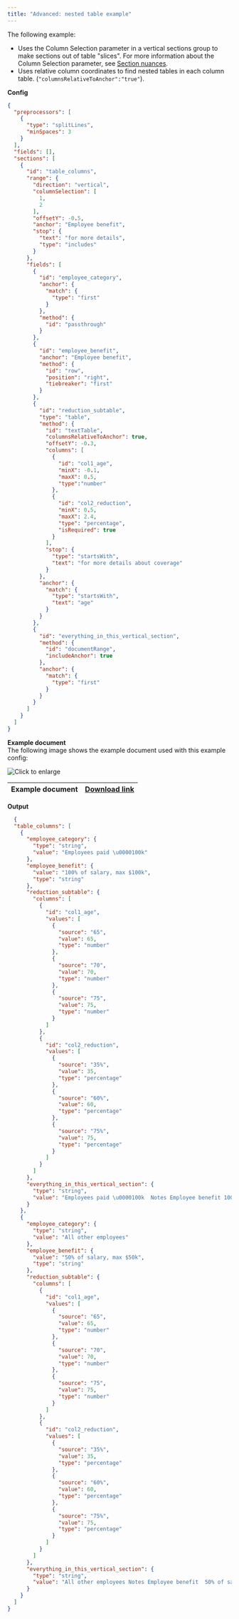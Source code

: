 ```yaml
---
title: "Advanced: nested table example"
---
```


The following example:

* Uses the Column Selection parameter in a vertical sections group to make sections out of table "slices". For more information about the Column Selection parameter, see [Section nuances](/senseml-reference/concepts/section-nuances#column-selection).
* Uses relative column coordinates to find nested tables in each column table. (`"columnsRelativeToAnchor":"true"`).

**Config**

```json
{
  "preprocessors": [
    {
      "type": "splitLines",
      "minSpaces": 3
    }
  ],
  "fields": [],
  "sections": [
    {
      "id": "table_columns",
      "range": {
        "direction": "vertical",
        "columnSelection": [
          1,
          2
        ],
        "offsetY": -0.5,
        "anchor": "Employee benefit",
        "stop": {
          "text": "for more details",
          "type": "includes"
        }
      },
      "fields": [
        {
          "id": "employee_category",
          "anchor": {
            "match": {
              "type": "first"
            }
          },
          "method": {
            "id": "passthrough"
          }
        },
        {
          "id": "employee_benefit",
          "anchor": "Employee benefit",
          "method": {
            "id": "row",
            "position": "right",
            "tiebreaker": "first"
          }
        },
        {
          "id": "reduction_subtable",
          "type": "table",
          "method": {
            "id": "textTable",
            "columnsRelativeToAnchor": true,
            "offsetY": -0.3,
            "columns": [
              {
                "id": "col1_age",
                "minX": -0.1,
                "maxX": 0.5,
                "type":"number"
              },
              {
                "id": "col2_reduction",
                "minX": 0.5,
                "maxX": 2.4,
                "type": "percentage",
                "isRequired": true
              }
            ],
            "stop": {
              "type": "startsWith",
              "text": "for more details about coverage"
            }
          },
          "anchor": {
            "match": {
              "type": "startsWith",
              "text": "age"
            }
          }
        },
        {
          "id": "everything_in_this_vertical_section",
          "method": {
            "id": "documentRange",
            "includeAnchor": true
          },
          "anchor": {
            "match": {
              "type": "first"
            }
          }
        }
      ]
    }
  ]
}
```
**Example document**  
The following image shows the example document used with this example config:

![Click to enlarge](/assets/v0/images/screenshots/vertical_sections_table_in_table.png)

| Example document | [Download link](https://raw.githubusercontent.com/sensible-hq/sensible-docs/main/readme-sync/assets/v0/pdfs/vertical%5Fsection%5Ftable%5Fin%5Ftable.pdf) |
| ---------------- | -------------------------------------------------------------------------------------------------------------------------------------------------------- |

**Output**



```JSON JSON
  {
  "table_columns": [
    {
      "employee_category": {
        "type": "string",
        "value": "Employees paid \u0000100k"
      },
      "employee_benefit": {
        "value": "100% of salary, max $100k",
        "type": "string"
      },
      "reduction_subtable": {
        "columns": [
          {
            "id": "col1_age",
            "values": [
              {
                "source": "65",
                "value": 65,
                "type": "number"
              },
              {
                "source": "70",
                "value": 70,
                "type": "number"
              },
              {
                "source": "75",
                "value": 75,
                "type": "number"
              }
            ]
          },
          {
            "id": "col2_reduction",
            "values": [
              {
                "source": "35%",
                "value": 35,
                "type": "percentage"
              },
              {
                "source": "60%",
                "value": 60,
                "type": "percentage"
              },
              {
                "source": "75%",
                "value": 75,
                "type": "percentage"
              }
            ]
          }
        ]
      },
      "everything_in_this_vertical_section": {
        "type": "string",
        "value": "Employees paid \u0000100k  Notes Employee benefit 100% of salary, max $100k  After a 3 month waiting period Common carrier Not included  Benefit reduction Age Reduction   Not adjusted for 65 35%   inflation 70 60%   75 75%   For more details about coverage and benefits, see the following sections."
      }
    },
    {
      "employee_category": {
        "type": "string",
        "value": "All other employees"
      },
      "employee_benefit": {
        "value": "50% of salary, max $50k",
        "type": "string"
      },
      "reduction_subtable": {
        "columns": [
          {
            "id": "col1_age",
            "values": [
              {
                "source": "65",
                "value": 65,
                "type": "number"
              },
              {
                "source": "70",
                "value": 70,
                "type": "number"
              },
              {
                "source": "75",
                "value": 75,
                "type": "number"
              }
            ]
          },
          {
            "id": "col2_reduction",
            "values": [
              {
                "source": "35%",
                "value": 35,
                "type": "percentage"
              },
              {
                "source": "60%",
                "value": 60,
                "type": "percentage"
              },
              {
                "source": "75%",
                "value": 75,
                "type": "percentage"
              }
            ]
          }
        ]
      },
      "everything_in_this_vertical_section": {
        "type": "string",
        "value": "All other employees Notes Employee benefit  50% of salary, max $50k After a 3 month waiting period Common carrier  Not included Benefit reduction   Age Reduction Not adjusted for   65 35% inflation   70 60%   75 75% For more details about coverage and benefits, see the following sections."
      }
    }
  ]
}
```